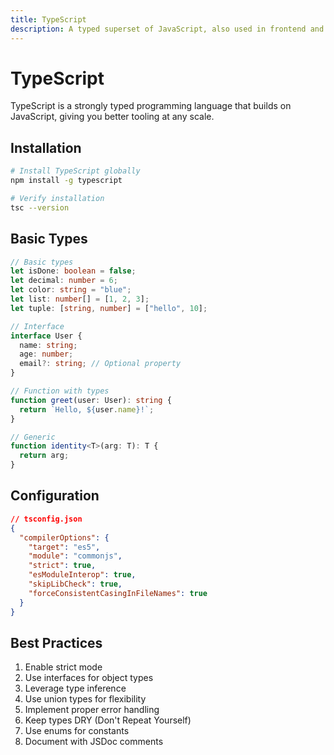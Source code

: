 ```yaml
---
title: TypeScript
description: A typed superset of JavaScript, also used in frontend and backend development
---
```


# TypeScript

TypeScript is a strongly typed programming language that builds on JavaScript, giving you better tooling at any scale.

## Installation

```bash
# Install TypeScript globally
npm install -g typescript

# Verify installation
tsc --version
```

## Basic Types

```typescript
// Basic types
let isDone: boolean = false;
let decimal: number = 6;
let color: string = "blue";
let list: number[] = [1, 2, 3];
let tuple: [string, number] = ["hello", 10];

// Interface
interface User {
  name: string;
  age: number;
  email?: string; // Optional property
}

// Function with types
function greet(user: User): string {
  return `Hello, ${user.name}!`;
}

// Generic
function identity<T>(arg: T): T {
  return arg;
}
```

## Configuration

```json
// tsconfig.json
{
  "compilerOptions": {
    "target": "es5",
    "module": "commonjs",
    "strict": true,
    "esModuleInterop": true,
    "skipLibCheck": true,
    "forceConsistentCasingInFileNames": true
  }
}
```

## Best Practices

1. Enable strict mode
2. Use interfaces for object types
3. Leverage type inference
4. Use union types for flexibility
5. Implement proper error handling
6. Keep types DRY (Don't Repeat Yourself)
7. Use enums for constants
8. Document with JSDoc comments